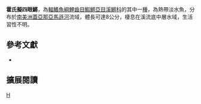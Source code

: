 {{Speciesbox 
| taxon = Anablepsoides holmiae
| status = NE
| status_system = IUCN3.1
| authority =  [[Eigenmann|Eigenmann]], 1909
| synonyms = *''Rivulus holmiae,Eigenmann, 1909''
}}
'''霍氏擬四眼鱂'''，為[[輻鰭魚綱|輻鰭魚綱]][[鯉齒目|鯉齒目]][[鰕鱂亞目|鰕鱂亞目]][[溪鱂科|溪鱂科]]的其中一[[種|種]]，為熱帶淡水魚，分布於[[南美洲|南美洲]][[蓋亞那|蓋亞那]][[亞馬遜河|亞馬遜河]]流域，體長可達8公分，棲息在溪流底中層水域，生活習性不明。
== 參考文獻 ==
*{{FishBase_species|genus=Anablepsoides|species=holmiae|year=2014|month=8}}

== 擴展閱讀 ==
{{refbegin}}
{{wikispecies-inline|Anablepsoides holmiae|霍氏擬四眼鱂}}
{{refend}}
{{Taxonbar|from=Q13367491}}

[[Category:擬四眼鱂屬|H]]


{{魚類小作品}}
